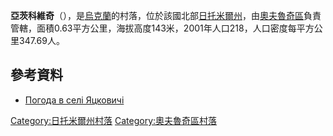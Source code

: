 {{coord|51|17|29|N|28|50|15|E|scale:30000|display=title}}

'''亞茨科維奇'''（{{lang-uk|Яцковичі}}），是[[烏克蘭|烏克蘭]]的村落，位於該國北部[[日托米爾州|日托米爾州]]，由[[奧夫魯奇區|奧夫魯奇區]]負責管轄，面積0.63平方公里，海拔高度143米，2001年人口218，人口密度每平方公里347.69人。

==參考資料==
* [http://weather.in.ua/ua/zhitomirskaja/29799 Погода в селі Яцковичі] {{Wayback|url=http://weather.in.ua/ua/zhitomirskaja/29799 |date=20111219133949 }}

{{DEFAULTSORT:Яцковичі}}
[[Category:日托米爾州村落|Category:日托米爾州村落]]
[[Category:奧夫魯奇區村落|Category:奧夫魯奇區村落]]


{{Zhytomyr-geo-stub}}